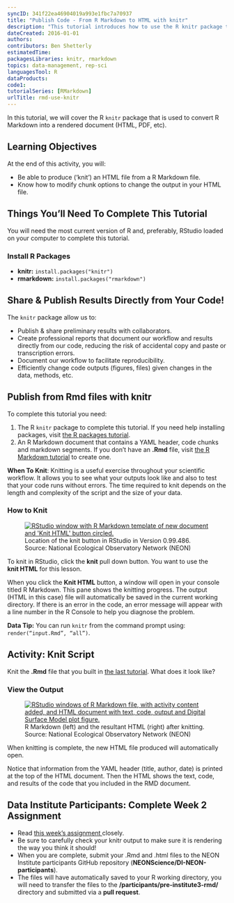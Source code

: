```yaml
---
syncID: 341f22ea46904019a993e1fbc7a70937
title: "Publish Code - From R Markdown to HTML with knitr"
description: "This tutorial introduces how to use the R knitr package to publish from R Markdown files to HTML (or other) file format."
dateCreated: 2016-01-01
authors:
contributors: Ben Shetterly
estimatedTime:
packagesLibraries: knitr, rmarkdown
topics: data-management, rep-sci
languagesTool: R
dataProducts: 
code1: 
tutorialSeries: [RMarkdown]
urlTitle: rmd-use-knitr
---
```


In this tutorial, we will cover the R `knitr` package that is used to convert
R Markdown into a rendered document (HTML, PDF, etc).

<div id="ds-objectives" markdown="1">

## Learning Objectives

At the end of this activity, you will:

* Be able to produce (‘knit’) an HTML file from a R Markdown file.
* Know how to modify chunk options to change the output in your HTML file.

## Things You’ll Need To Complete This Tutorial

You will need the most current version of R and, preferably, RStudio loaded on
your computer to complete this tutorial.

### Install R Packages

* **knitr:** `install.packages("knitr")`
* **rmarkdown:** `install.packages("rmarkdown")`
</div>

## Share & Publish Results Directly from Your Code!

The `knitr` package allow us to:

* Publish & share preliminary results with collaborators.
* Create professional reports that document our workflow and results directly
from our code, reducing the risk of accidental copy and paste or transcription errors.
* Document our workflow to facilitate reproducibility.
* Efficiently change code outputs (figures, files) given changes in the data, methods, etc.

## Publish from Rmd files with knitr

To complete this tutorial you need:

1. The R `knitr` package to complete this tutorial. If you need help installing 
packages, visit
<a href="https://www.neonscience.org/packages-in-r" target="_blank"> the R packages tutorial</a>.  
2. An R Markdown document that contains a YAML header, code chunks and markdown
segments. If you don't have an **.Rmd** file, visit
<a href="https://www.neonscience.org/rmd-code-intro" target="_blank"> the R Markdown tutorial</a> to create one.

<div id="ds-dataTip" markdown="1">
<i class="fa fa-star"></i>**When To Knit**: Knitting is a useful exercise
throughout your scientific workflow. It allows you to see what your outputs
look like and also to test that your code runs without errors.
The time required to knit depends on the length and complexity of the script
and the size of your data.
</div>

### How to Knit

<figure>
	<a href="https://raw.githubusercontent.com/NEONScience/NEON-Data-Skills/dev-aten/graphics/reproducible-science/KnitButton-screenshot.png">
	<img src="https://raw.githubusercontent.com/NEONScience/NEON-Data-Skills/dev-aten/graphics/reproducible-science/KnitButton-screenshot.png"
	alt="RStudio window with R Markdown template of new document and 'Knit HTML' button 
circled."></a>
	<figcaption> Location of the knit button in RStudio in Version 0.99.486.
	Source: National Ecological Observatory Network (NEON)
	</figcaption>
</figure>

To knit in RStudio, click the **knit** pull down button. You want to use the  
**knit HTML** for this lesson.

When you click the **Knit HTML** button, a  window will open in your console 
titled R Markdown. This
pane shows the knitting progress. The output (HTML in this case) file will
automatically be saved in the current working directory. If there is an error
in the code, an error message will appear with a line number in the R Console
to help you diagnose the problem.

<div id="ds-dataTip" markdown="1">
<i class="fa fa-star"></i> **Data Tip:** You can run `knitr` from the command prompt
using: `render(“input.Rmd”, “all”)`.
</div>

<div id="ds-challenge" markdown="1">

## Activity: Knit Script

Knit the **.Rmd** file that you built in
<a href="https://www.neonscience.org/rmd-code-intro" target="_blank">the last tutorial</a>.
What does it look like?
</div>

### View the Output

<figure>
	<a href="https://raw.githubusercontent.com/NEONScience/NEON-Data-Skills/dev-aten/graphics/reproducible-science/Rmd-screenshot-html.png">
	<img src="https://raw.githubusercontent.com/NEONScience/NEON-Data-Skills/dev-aten/graphics/reproducible-science/Rmd-screenshot-html.png"
	alt="RStudio windows of R Markdown file, with activity content added, 
and HTML document with text, code, output and Digital Surface Model plot figure."></a>
	<figcaption> R Markdown (left) and the resultant HTML (right) after knitting.
	Source: National Ecological Observatory Network (NEON)
	</figcaption>
</figure>

When knitting is complete, the new HTML file produced will automatically open.

Notice that information from the YAML header (title, author, date) is printed
at the top of the HTML document. Then the HTML shows the text, code, and
results of the code that you included in the RMD document.

<div id="ds-challenge" markdown="1">

## Data Institute Participants: Complete Week 2 Assignment

* Read 
<a href="https://www.neonscience.org/di-rmd-activity" target="_blank"> this week’s assignment </a>
closely.
* Be sure to carefully check your knitr output to make sure it is rendering the
way you think it should!
* When you are complete, submit your .Rmd and .html files to the 
NEON Institute participants GitHub repository 
(**NEONScience/DI-NEON-participants**). 
* The files will have automatically saved to your R working directory, you will 
need to transfer the files to the **/participants/pre-institute3-rmd/** 
directory and submitted via a **pull request**.

</div>

